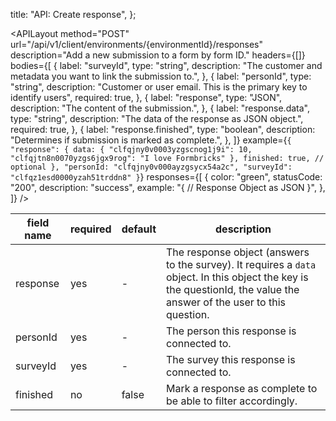
  title: "API: Create response",
};

<APILayout
  method="POST"
  url="/api/v1/client/environments/{environmentId}/responses"
  description="Add a new submission to a form by form ID."
  headers={[]}
  bodies={[
    {
      label: "surveyId",
      type: "string",
      description: "The customer and metadata you want to link the submission to.",
    },
    {
      label: "personId",
      type: "string",
      description: "Customer or user email. This is the primary key to identify users",
      required: true,
    },
    {
      label: "response",
      type: "JSON",
      description: "The content of the submission.",
    },
    {
      label: "response.data",
      type: "string",
      description: "The data of the response as JSON object.",
      required: true,
    },
    {
      label: "response.finished",
      type: "boolean",
      description: "Determines if submission is marked as complete.",
    },
  ]}
  example={`{
  "response": {
    data: {
      "clfqjny0v0003yzgscnog1j9i": 10,
      "clfqjtn8n0070yzgs6jgx9rog": "I love Formbricks"
    },
    finished: true, // optional
  },
  "personId: "clfqjny0v000ayzgsycx54a2c",
  "surveyId": "clfqz1esd0000yzah51trddn8"
}`}
  responses={[
    {
      color: "green",
      statusCode: "200",
      description: "success",
      example: "{ // Response Object as JSON }",
    },
  ]}
/>

| field name | required | default | description                                                                                                                                                            |
| ---------- | -------- | ------- | ---------------------------------------------------------------------------------------------------------------------------------------------------------------------- |
| response   | yes      | -       | The response object (answers to the survey). It requires a `data` object. In this object the key is the questionId, the value the answer of the user to this question. |
| personId   | yes      | -       | The person this response is connected to.                                                                                                                              |
| surveyId   | yes      | -       | The survey this response is connected to.                                                                                                                              |
| finished   | no       | false   | Mark a response as complete to be able to filter accordingly.                                                                                                          |

